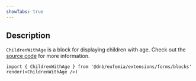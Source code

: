 ```yaml
---
showTabs: true
---
```


## Description

`ChildrenWithAge` is a block for displaying children with age. Check out the [source code](https://github.com/dnbexperience/eufemia/tree/main/packages/dnb-eufemia/src/extensions/forms/blocks/ChildrenWithAge) for more information.

```tsx
import { ChildrenWithAge } from '@dnb/eufemia/extensions/forms/blocks'
render(<ChildrenWithAge />)
```
